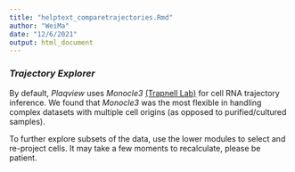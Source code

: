 ```yaml
---
title: "helptext_comparetrajectories.Rmd"
author: "WeiMa"
date: "12/6/2021"
output: html_document
---
```


### ***Trajectory Explorer***

By default, *Plaqview* uses *Monocle3* [(Trapnell Lab)](https://cole-trapnell-lab.github.io/monocle3/) for cell RNA trajectory inference. We found that *Monocle3* was the most flexible in handling complex datasets with multiple cell origins (as opposed to purified/cultured samples).

To further explore subsets of the data, use the lower modules to select and re-project cells. It may take a few moments to recalculate, please be patient.
